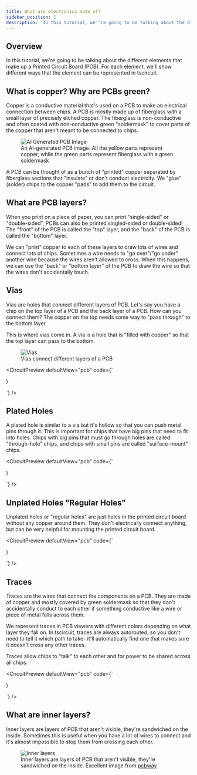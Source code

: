 ```yaml
---
title: What are electronics made of?
sidebar_position: 1
description: 'In this tutorial, we''re going to be talking about the different elements that'
---
```



## Overview

In this tutorial, we're going to be talking about the different elements that
make up a Printed Circuit Board (PCB). For each element, we'll show different
ways that the element can be represented in tscircuit.

## What is copper? Why are PCBs green?

Copper is a conductive material that's used on a PCB to make an electrical
connection between chips. A PCB is mostly made up of fiberglass with a small
layer of precisely etched copper. The fiberglass is non-conductive and often
coated with non-conductive green "soldermask" to cover parts of the copper that
aren't meant to be connected to chips.

<figure style={{ textAlign: "center" }}>
<img style={{ width: 400, height: 240, objectFit: "cover" }} src="/img/ai-pcb-1.webp" alt="AI Generated PCB Image" />
<figcaption>An AI-generated PCB image. All the yellow parts represent copper, while the green parts represent fiberglass with a green soldermask</figcaption>
</figure>

A PCB can be thought of as a bunch of "printed" copper separated by fiberglass
sections that "insulate" or don't conduct electricity. We "glue" (solder) chips
to the copper "pads" to add them to the circuit.

## What are PCB layers?

When you print on a piece of paper, you can print "single-sided" or "double-sided",
PCBs can also be printed singled-sided or double-sided! The "front" of the PCB
is called the "top" layer, and the "back" of the PCB is called the "bottom" layer.

We can "print" copper to each of these layers to draw lots of wires and connect
lots of chips. Sometimes a wire needs to "go over"/"go under" another wire
because the wires aren't allowed to cross. When this happens, we can use the
"back" or "bottom layer" of the PCB to draw the wire so that the wires don't
accidentally touch.

## Vias

Vias are holes that connect different layers of PCB. Let's say you have a chip
on the top layer of a PCB and the back layer of a PCB. How can you connect them?
The copper on the top needs some way to "pass through" to the bottom layer.

This is where vias come in. A via is a hole that is "filled with copper" so that
the top layer can pass to the bottom.

<figure>
<img src="/img/via.png" alt="Vias" /> 
<figcaption>Vias connect different layers of a PCB</figcaption> 
</figure>

<CircuitPreview defaultView="pcb" code={`


  <footprint>
    <via
      toLayer="bottom"
      fromLayer="top"
      holeDiameter="0.25mm"
      outerDiameter="0.6mm"
    />
  </footprint>
)

`} />


## Plated Holes

A plated hole is similar to a via but it's hollow so that you can push metal pins
through it. This is important for chips that have big pins that need to fit into
holes. Chips with big pins that must go through holes are called "through-hole"
chips, and chips with small
pins are called "surface-mount" chips.

<CircuitPreview defaultView="pcb" code={`

  <footprint>
    <platedhole
      shape="circle"
      x="5mm"
      y="2.4mm"
      holeDiameter="0.25mm"
      outerDiameter="0.35mm"
    />
  </footprint>
)

`} />

## Unplated Holes "Regular Holes"

Unplated holes or "regular holes" are just holes in the printed circuit board
without any copper around them. They don't electrically connect anything, but
can be very helpful for mounting the printed circuit board.

<CircuitPreview defaultView="pcb" code={`

  <footprint>
    <hole diameter="1mm" />
  </footprint>
)

`} />

## Traces

Traces are the wires that connect the components on a PCB. They are made of
copper and mostly covered by green soldermask so that they don't accidentally
conduct to each other if something conductive like a wire or piece of metal falls
across them.

We represent traces in PCB viewers with different colors depending on what
layer they fall on. In tscircuit, traces are always autorouted, so you don't
need to tell it which path to take- it'll automatically find one that makes sure
it doesn't cross any other traces.

Traces allow chips to "talk" to each other and for power to be shared across all
chips.

<CircuitPreview defaultView="pcb" code={`

  <board width="10mm" height="10mm">
    <resistor
      resistance="1k"
      footprint="0402"
      name="R1"
      schX={3}
      pcbX={3}
    />
    <capacitor
      capacitance="1000pF"
      footprint="0402"
      name="C1"
      schX={-3}
      pcbX={-3}
    />
    <trace from=".R1 > .pin1" to=".C1 > .pin1" />
  </board>
)

`} />

## What are inner layers?

Inner layers are layers of PCB that aren't visible, they're sandwiched on the
inside. Sometimes this is useful when you have a lot of wires to connect and
it's almost impossible to stop them from crossing each other.

<figure>
<img src="/img/pcb-layers.png" alt="Inner layers" /> 
<figcaption>Inner layers are layers of PCB that aren't visible, they're sandwiched on the inside. Excellent image from <a href="https://www.pcbway.com/blog/Engineering_Technical/3_STEPS_How_to_determine_calculate_number_of_PCB_layers.html">pcbway</a></figcaption> 
</figure>
